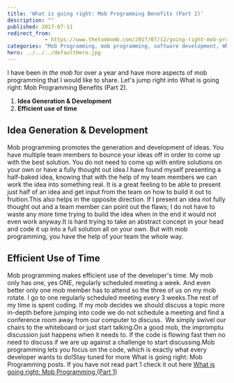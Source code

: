 ```yaml
---
title: 'What is going right: Mob Programming Benefits (Part 2)'
description: ""
published: 2017-07-11
redirect_from: 
            - https://www.thetombomb.com/2017/07/12/going-right-mob-programming-part-2/
categories: "Mob Programming, mob programming, software development, What Is Going Right"
hero: ../../../defaultHero.jpg
---
```

I have been in *the mob* for over a year and have more aspects of mob programming that I would like to share. Let's jump right into What is going right: Mob Programming Benefits (Part 2).

1. **Idea Generation & Development**
2. **Efficient use of time**

## Idea Generation & Development

Mob programming promotes the generation and development of ideas. You have multiple team members to bounce your ideas off in order to come up with the best solution. You do not need to come up with entire solutions on your own or have a fully thought out idea.I have found myself presenting a half-baked idea, knowing that with the help of my team members we can work the idea into something real. It is a great feeling to be able to present just half of an idea and get input from the team on how to build it out to fruition.This also helps in the opposite direction. If I present an idea not fully thought out and a team member can point out the flaws; I do not have to waste any more time trying to build the idea when in the end it would not even work anyway.It is hard trying to take an abstract concept in your head and code it up into a full solution all on your own. But with mob programming, you have the help of your team the whole way.

## Efficient Use of Time

Mob programming makes efficient use of the developer's time. My mob only has one, yes ONE, regularly scheduled meeting a week. And even better only one mob member has to attend so the three of us on my mob rotate. I go to one regularly scheduled meeting every 3 weeks.The rest of my time is spent coding. If my mob decides we should discuss a topic more in-depth before jumping into code we do not schedule a meeting and find a conference room away from our computer to discuss.  We simply swivel our chairs to the whiteboard or just start talking.On a good mob, the impromptu discussion just happens when it needs to. If the code is flowing fast then no need to discuss if we are up against a challenge to start discussing.Mob programming lets you focus on the code, which is exactly what every developer wants to do!Stay tuned for more What is going right: Mob Programming posts. If you have not read part 1 check it out here [What is going right: Mob Programming (Part 1)](https://thetombomb.com/2017/03/18/what-is-going-right-mob-programming-part-1/)
